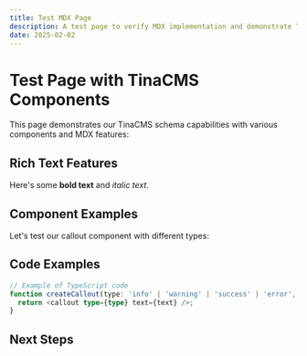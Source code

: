 ```yaml
---
title: Test MDX Page
description: A test page to verify MDX implementation and demonstrate TinaCMS schema capabilities
date: 2025-02-02
---
```


# Test Page with TinaCMS Components

This page demonstrates our TinaCMS schema capabilities with various components and MDX features:

<callout type="info" text="This page showcases different callout types and MDX features!" />

## Rich Text Features

Here's some **bold text** and *italic text*.

## Component Examples

Let's test our callout component with different types:

<callout type="warning" text="Be careful when editing content directly!" />

<callout type="success" text="The schema configuration is working properly!" />

<callout type="error" text="This demonstrates an error callout style" />

## Code Examples

```typescript
// Example of TypeScript code
function createCallout(type: 'info' | 'warning' | 'success' | 'error', text: string) {
  return <callout type={type} text={text} />;
}
```

## Next Steps

<callout type="info" text="Try editing this page using the TinaCMS interface to see how the schema works in practice." />